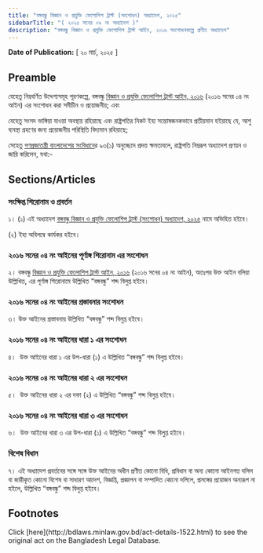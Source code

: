 ```yaml
---
title: "বঙ্গবন্ধু বিজ্ঞান ও প্রযুক্তি ফেলোশিপ ট্রাস্ট (সংশোধন) অধ্যাদেশ, ২০২৫"
sidebarTitle: "( ২০২৫ সনের ০৯ নং অধ্যাদেশ )"
description: "বঙ্গবন্ধু বিজ্ঞান ও প্রযুক্তি ফেলোশিপ ট্রাস্ট আইন, ২০১৬ সংশোধনকল্পে প্রণীত অধ্যাদেশ"
---
```


**Date of Publication:** [ ২০ মার্চ, ২০২৫ ]

## Preamble

যেহেতু নিম্নবর্ণিত উদ্দেশ্যসমূহ পূরণকল্পে, বঙ্গবন্ধু [বিজ্ঞান ও প্রযুক্তি ফেলোশিপ ট্রাস্ট আইন, ২০১৬](/laws/volume-46/act-1176 "বিজ্ঞান ও প্রযুক্তি ফেলোশিপ ট্রাস্ট আইন, ২০১৬") (২০১৬ সনের ০৪ নং আইন) এর সংশোধন করা সমীচীন ও প্রয়োজনীয়; এবং

যেহেতু সংসদ ভাঙ্গিয়া যাওয়া অবস্থায় রহিয়াছে এবং রাষ্ট্রপতির নিকট ইহা সন্তোষজনকভাবে প্রতীয়মান হইয়াছে যে, আশু ব্যবস্থা গ্রহণের জন্য প্রয়োজনীয় পরিস্থিতি বিদ্যমান রহিয়াছে;

সেহেতু [গণপ্রজাতন্ত্রী বাংলাদেশের সংবিধান](/act-957.html "গণপ্রজাতন্ত্রী বাংলাদেশের সংবিধান")ের ৯৩(১) অনুচ্ছেদে প্রদত্ত ক্ষমতাবলে, রাষ্ট্রপতি নিম্নরূপ অধ্যাদেশ প্রণয়ন ও জারি করিলেন, যথা:-

## Sections/Articles

### সংক্ষিপ্ত শিরোনাম ও প্রবর্তন

১। (১) এই অধ্যাদেশ [বঙ্গবন্ধু বিজ্ঞান ও প্রযুক্তি ফেলোশিপ ট্রাস্ট (সংশোধন) অধ্যাদেশ, ২০২৫](/laws/volume-56/act-1522 "বঙ্গবন্ধু বিজ্ঞান ও প্রযুক্তি ফেলোশিপ ট্রাস্ট (সংশোধন) অধ্যাদেশ, ২০২৫") নামে অভিহিত হইবে।

(২) ইহা অবিলম্বে কার্যকর হইবে।

### ২০১৬ সনের ০৪ নং আইনের পূর্ণাঙ্গ শিরোনাম এর সংশোধন

২। বঙ্গবন্ধু [বিজ্ঞান ও প্রযুক্তি ফেলোশিপ ট্রাস্ট আইন, ২০১৬](/laws/volume-46/act-1176 "বিজ্ঞান ও প্রযুক্তি ফেলোশিপ ট্রাস্ট আইন, ২০১৬") (২০১৬ সনের ০৪ নং আইন), অতঃপর উক্ত আইন বলিয়া উল্লিখিত, এর পূর্ণাঙ্গ শিরোনামে উল্লিখিত “বঙ্গবন্ধু” শব্দ বিলুপ্ত হইবে।

### ২০১৬ সনের ০৪ নং আইনের প্রস্তাবনার সংশোধন

৩। উক্ত আইনের প্রস্তাবনায় উল্লিখিত “বঙ্গবন্ধু” শব্দ বিলুপ্ত হইবে।

### ২০১৬ সনের ০৪ নং আইনের ধারা ১ এর সংশোধন

৪।  উক্ত আইনের ধারা ১ এর উপ-ধারা (১) এ উল্লিখিত “বঙ্গবন্ধু” শব্দ বিলুপ্ত হইবে।

### ২০১৬ সনের ০৪ নং আইনের ধারা ২ এর সংশোধন

৫।  উক্ত আইনের ধারা ২ এর দফা (২) এ উল্লিখিত “বঙ্গবন্ধু” শব্দ বিলুপ্ত হইবে।

### ২০১৬ সনের ০৪ নং আইনের ধারা ৩ এর সংশোধন

৬।  উক্ত আইনের ধারা ৩ এর উপ-ধারা (১) এ উল্লিখিত “বঙ্গবন্ধু” শব্দ বিলুপ্ত হইবে।

### বিশেষ বিধান

৭। এই অধ্যাদেশ প্রবর্তনের সঙ্গে সঙ্গে উক্ত আইনের অধীন প্রণীত কোনো বিধি, প্রবিধান বা অন্য কোনো আইনগত দলিল বা জারীকৃত কোনো বিশেষ বা সাধারণ আদেশ, বিজ্ঞপ্তি, প্রজ্ঞাপন বা সম্পাদিত কোনো দলিলে, প্রসঙ্গের প্রয়োজন অন্যরূপ না হইলে, উল্লিখিত “বঙ্গবন্ধু” শব্দ বিলুপ্ত হইবে।

## Footnotes

<Note>
  Click [here](http://bdlaws.minlaw.gov.bd/act-details-1522.html) to see the original act on the Bangladesh Legal Database.
</Note>

